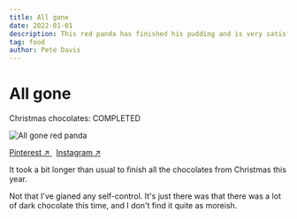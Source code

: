 ```yaml
---
title: All gone
date: 2022-01-01
description: This red panda has finished his pudding and is very satisfied
tag: food
author: Pete Davis
---
```



# All gone

Christmas chocolates: COMPLETED

<Image
  src="/images/all-gone-red-panda.jpeg"
  alt="All gone red panda"
  width={1000}
  height={1000}
  priority
  className="next-image"
/>

[Pinterest ↗ ](https://www.pinterest.co.uk/pin/?)&nbsp; [Instagram ↗ ](https://www.instagram.com/p/?/)

It took a bit longer than usual to finish all the chocolates from Christmas this year.

Not that I've gianed any self-control. It's just there was that there was a lot of dark chocolate this time, and I don't find it quite as moreish.
